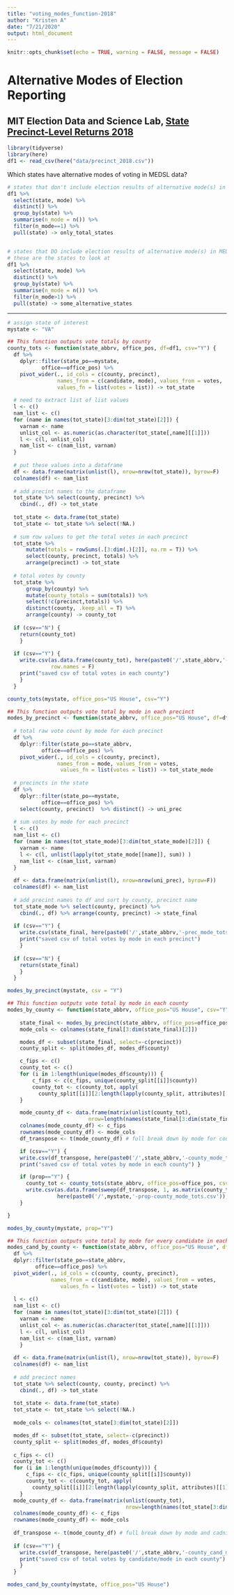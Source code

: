 ```yaml
---
title: "voting_modes_function-2018"
author: "Kristen A"
date: "7/21/2020"
output: html_document
---
```


```r
knitr::opts_chunk$set(echo = TRUE, warning = FALSE, message = FALSE)
```

# Alternative Modes of Election Reporting

## MIT Election Data and Science Lab, [State Precinct-Level Returns 2018](https://github.com/MEDSL/2018-elections-official/blob/master/precinct_2018.zip)


```r
library(tidyverse)
library(here)
df1 <- read_csv(here("data/precinct_2018.csv"))
```


Which states have alternative modes of voting in MEDSL data?
```r
# states that don't include election results of alternative mode(s) in MEDSL data
df1 %>%
  select(state, mode) %>%
  distinct() %>%
  group_by(state) %>%
  summarise(n_mode = n()) %>%
  filter(n_mode==1) %>%
  pull(state) -> only_total_states


# states that DO include election results of alternative mode(s) in MEDSL data
# these are the states to look at
df1 %>%
  select(state, mode) %>%
  distinct() %>%
  group_by(state) %>%
  summarise(n_mode = n()) %>%
  filter(n_mode>1) %>%
  pull(state) -> some_alternative_states
```

*********************************************************************************************************


```r
# assign state of interest
mystate <- "VA"
```


```r
## This function outputs vote totals by county
county_tots <- function(state_abbrv, office_pos, df=df1, csv="Y") {
  df %>%
    dplyr::filter(state_po==mystate,
           office==office_pos) %>%
    pivot_wider(., id_cols = c(county, precinct), 
                names_from = c(candidate, mode), values_from = votes,
                values_fn = list(votes = list)) -> tot_state
  
  # need to extract list of list values
  l <- c()
  nam_list <- c()
  for (name in names(tot_state)[3:dim(tot_state)[2]]) {
    varnam <- name 
    unlist_col <- as.numeric(as.character(tot_state[,name][[1]]))
    l <- c(l, unlist_col)
    nam_list <- c(nam_list, varnam)
  }
      
  # put these values into a dataframe
  df <- data.frame(matrix(unlist(l), nrow=nrow(tot_state)), byrow=F)
  colnames(df) <- nam_list
  
  # add precint names to the dataframe
  tot_state %>% select(county, precinct) %>%
    cbind(., df) -> tot_state
  
  tot_state <- data.frame(tot_state)
  tot_state <- tot_state %>% select(!NA.)
      
  # sum row values to get the total votes in each precinct
  tot_state %>%
      mutate(totals = rowSums(.[3:dim(.)[2]], na.rm = T)) %>%
      select(county, precinct, totals) %>%
      arrange(precinct) -> tot_state
   
  # total votes by county 
  tot_state %>%
      group_by(county) %>%
      mutate(county_totals = sum(totals)) %>%
      select(!c(precinct,totals)) %>%
      distinct(county, .keep_all = T) %>%
      arrange(county) -> county_tot
  
  if (csv=="N") {
    return(county_tot) 
    }
    
  if (csv=="Y") {
    write.csv(as.data.frame(county_tot), here(paste0('/',state_abbrv,'-county_tots.csv')),
              row.names = F)
    print("saved csv of total votes in each county") 
    }
  }
```

```r
county_tots(mystate, office_pos="US House", csv="Y")
```


```r
## This function outputs vote total by mode in each precinct
modes_by_precinct <- function(state_abbrv, office_pos="US House", df=df1, csv="Y") {
  
  # total raw vote count by mode for each precinct
  df %>%
    dplyr::filter(state_po==state_abbrv,
           office==office_pos) %>%
    pivot_wider(., id_cols = c(county, precinct), 
                names_from = mode, values_from = votes, 
                 values_fn = list(votes = list)) -> tot_state_mode
  
  # precincts in the state
  df %>%
    dplyr::filter(state_po==mystate,
           office==office_pos) %>%
    select(county, precinct)  %>% distinct() -> uni_prec
  
  # sum votes by mode for each precinct
  l <- c()
  nam_list <- c()
  for (name in names(tot_state_mode)[3:dim(tot_state_mode)[2]]) {
    varnam <- name
    l <- c(l, unlist(lapply(tot_state_mode[[name]], sum)) )
    nam_list <- c(nam_list, varnam)
  }
  
  df <- data.frame(matrix(unlist(l), nrow=nrow(uni_prec), byrow=F))
  colnames(df) <- nam_list
  
  # add precint names to df and sort by county, precinct name
  tot_state_mode %>% select(county, precinct) %>%
    cbind(., df) %>% arrange(county, precinct) -> state_final
  
  if (csv=="Y") {
    write.csv(state_final, here(paste0('/',state_abbrv,'-prec_mode_tots.csv')),row.names = F)
    print("saved csv of total votes by mode in each precinct") 
    }
  
  if (csv=="N") {
    return(state_final) 
    }
  }
```


```r
modes_by_precinct(mystate, csv = "Y")
```


```r
## This function outputs vote total by mode in each county
modes_by_county <- function(state_abbrv, office_pos="US House", csv="Y", prop="N") {
  
    state_final <- modes_by_precinct(state_abbrv, office_pos=office_pos, csv = "N")
    mode_cols <- colnames(state_final[3:dim(state_final)[2]])

    modes_df <- subset(state_final, select=-c(precinct))
    county_split <- split(modes_df, modes_df$county)

    c_fips <- c()
    county_tot <- c()
    for (i in 1:length(unique(modes_df$county))) {
        c_fips <- c(c_fips, unique(county_split[[i]]$county))
        county_tot <- c(county_tot, apply(
          county_split[[i]][2:length(lapply(county_split, attributes)[[1]][[1]])], 2, sum, na.rm=T))
    }

    mode_county_df <- data.frame(matrix(unlist(county_tot),
                          nrow=length(names(state_final[3:dim(state_final)[2]])), byrow=F))
    colnames(mode_county_df) <- c_fips
    rownames(mode_county_df) <- mode_cols
    df_transpose <- t(mode_county_df) # full break down by mode for counties

    if (csv=="Y") {
    write.csv(df_transpose, here(paste0('/',state_abbrv,'-county_mode_tots.csv')),row.names = T)
    print("saved csv of total votes by mode in each county") }

    if (prop=="Y") {
      county_tot <- county_tots(state_abbrv, office_pos=office_pos, csv = "N")
      write.csv(as.data.frame(sweep(df_transpose, 1, as.matrix(county_tot[,2]), FUN = '/')),
                here(paste0('/',mystate,'-prop-county_mode_tots.csv')), row.names = T)
    }

}
```

```r
modes_by_county(mystate, prop="Y")
```



```r
## This function outputs vote total by mode for every candidate in each county
modes_cand_by_county <- function(state_abbrv, office_pos="US House", df=df1, csv="Y") {
  df %>%
  dplyr::filter(state_po==state_abbrv,
         office==office_pos) %>%
  pivot_wider(., id_cols = c(county, county, precinct), 
              names_from = c(candidate, mode), values_from = votes, 
                 values_fn = list(votes = list)) -> tot_state
      
  l <- c()
  nam_list <- c()
  for (name in names(tot_state)[3:dim(tot_state)[2]]) {
    varnam <- name 
    unlist_col <- as.numeric(as.character(tot_state[,name][[1]]))
    l <- c(l, unlist_col)
    nam_list <- c(nam_list, varnam)
    }
  
  df <- data.frame(matrix(unlist(l), nrow=nrow(tot_state)), byrow=F)
  colnames(df) <- nam_list
  
  # add precinct names
  tot_state %>% select(county, county, precinct) %>%
    cbind(., df) -> tot_state
  
  tot_state <- data.frame(tot_state)
  tot_state <- tot_state %>% select(!NA.)
  
  mode_cols <- colnames(tot_state[3:dim(tot_state)[2]])

  modes_df <- subset(tot_state, select=-c(precinct))
  county_split <- split(modes_df, modes_df$county)
  
  c_fips <- c()
  county_tot <- c()
  for (i in 1:length(unique(modes_df$county))) {
      c_fips <- c(c_fips, unique(county_split[[i]]$county))
      county_tot <- c(county_tot, apply(
        county_split[[i]][2:length(lapply(county_split, attributes)[[1]][[1]])], 2, sum, na.rm=T))
    }
  mode_county_df <- data.frame(matrix(unlist(county_tot), 
                                      nrow=length(names(tot_state[3:dim(tot_state)[2]])), byrow=F))  
  colnames(mode_county_df) <- c_fips
  rownames(mode_county_df) <- mode_cols
  
  df_transpose <- t(mode_county_df) # full break down by mode and cadnidate for counties
  
  if (csv=="Y") {
    write.csv(df_transpose, here(paste0('/',state_abbrv,'-county_cand_mode_tots.csv')),row.names = T)
    print("saved csv of total votes by candidate/mode in each county") 
    }
  }
```


```r
modes_cand_by_county(mystate, office_pos="US House")
```







